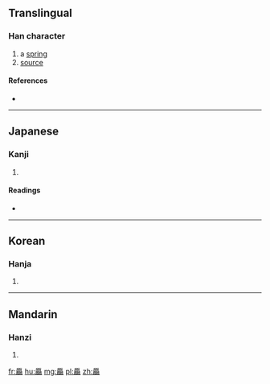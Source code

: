 {{also|源}}
==Translingual==

===Han character===
{{Han char|rn=27|rad=厂|as=28|sn=30|four=|canj=一火一火火 (MFMFF)}}

# a [[spring]]
# [[source]]

====References====
* {{Han ref|kx=0163.190|dkj=03056|dj=0371.230|hdz=10081.020|uh=53B5|ud=21429}}

----

==Japanese==

===Kanji===
{{ja-kanji|grade=|rs=厂28}}

# {{defn|Japanese}}

====Readings====
* {{ja-readings|on=[[げん]] (gen)|kun=[[みなもと]] (minamoto)}}

----

==Korean==

===Hanja===
{{ko-hanja|hangeul=원|rv=won|mr=wŏn}}

# {{defn|Korean}}

----

==Mandarin==

===Hanzi===
{{cmn-hanzi|pin=[[yuán]] ([[yuan2]])|wg=yüan<sup>2</sup>}}

# {{defn|Mandarin}}

[[fr:厵]]
[[hu:厵]]
[[mg:厵]]
[[pl:厵]]
[[zh:厵]]